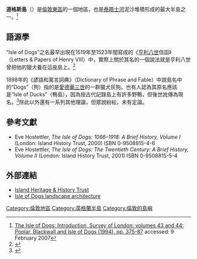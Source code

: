 {{expand|time=2016-01-23T08:10:59+00:00}}
{{Infobox UK place
|official_name            = Isle of Dogs
|static_image_name        = London from above MLD 051002 003.jpg
|static_image_caption     = 圖中心的半島即道格斯島
|static_image_2_name      = Isle of Dogs within Central London.svg
|static_image_2_caption   = 在倫敦中心的位置
|country                  = 英格蘭
|region                   = 倫敦
|london_borough           = 塔村區
|constituency_westminster = [[波普拉和萊姆豪斯_(英國國會選區)|波普拉和萊姆豪斯]]
|post_town                = LONDON
|postcode_area            = E
|postcode_district        = E14
|dial_code                = 020
|os_grid_reference        = TQ375785
|latitude                 = 51.491
|longitude                = -0.015
}}

'''道格斯島'''（{{lang-en|Isle of Dogs}}）是[[倫敦|倫敦]][[倫敦東區|東區]]的一個地區，也是[[泰晤士河|泰晤士河]]泥沙堆積形成的最大半島之一。<ref name=BritHist>[http://www.british-history.ac.uk/report.asp?compid=46507 The Isle of Dogs: Introduction, Survey of London: volumes 43 and 44: Poplar, Blackwall and Isle of Dogs (1994), pp. 375-87] accessed: 9 February 2007</ref>

==語源學==
“Isle of Dogs”之名最早出現在1519年至1523年間寫成的《[[亨利八世|亨利八世]]信函》（Letters & Papers of Henry VIII）中，實際上關於其名的一個說法就是亨利八世曾把他的獵犬養在這座島上。<ref>{{cite web|title=An Account of the Hamlet of Poplar, in Middlesex|url=http://www.mernick.org.uk/thhol/accohaml.html|work=The Universal magazine|publisher=East London History Society|accessdate=19 September 2011|date=June 1795|quote=It is opposite Greenwich in Kent; and when our sovereigns had a palace near the site of the present magnificent hospital, they used it as a hunting-seat, and, it is said, kept the kennels of their hounds in this marsh. These hounds frequently making a great noise, the seamen called the place the Isle of Dogs.}}</ref>

1898年的《諺語和寓言詞典》（Dictionary of Phrase and Fable）中說島名中的“Dogs”（狗）指的是[[愛德華三世|愛德華三世]]的一群獵犬灰狗。也有人認為其原名應該是“Isle of Ducks”（鴨島），因為按古代記錄島上有許多野鴨，但後世訛傳為現名。<ref>{{cite web|url=http://www.bartleby.com/81/8997.html |title=E. Cobham Brewer 1810–1897. Dictionary of Phrase and Fable. (1898) |publisher=Bartleby.com |date= |accessdate=2013-06-27}}</ref>除此以外還有一系列其他理論，但眾說紛紜，未有定論。

==參考文獻==
{{reflist}}

* Eve Hostettler, ''The Isle of Dogs: 1066–1918: A Brief History, Volume I'' (London: Island History Trust, 2000) ISBN 0-9508815-4-6
* Eve Hostettler, ''The Isle of Dogs: The Twentieth Century: A Brief History, Volume II'' (London: Island History Trust, 2001) ISBN 0-9508815-5-4

==外部連結==
{{stack begin}}
{{Commonscat|Isle of Dogs}}
{{stack end}}
* [http://www.islandhistory.org.uk/ Island Heritage & History Trust] {{Wayback|url=http://www.islandhistory.org.uk/ |date=20010124022100 }}
* [https://web.archive.org/web/20071017063251/http://gardenvisit.com/landscape/london/lguide/isle-of-dogs.htm Isle of Dogs landscape architecture]

{{Authority control}}
{{DEFAULTSORT:Isle Of Dogs}}

[[Category:倫敦地區|Category:倫敦地區]]
[[Category:英格蘭半島|Category:英格蘭半島]]
[[Category:倫敦的島嶼|Category:倫敦的島嶼]]